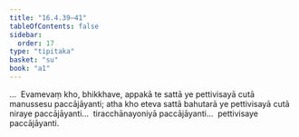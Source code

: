 ```yaml
---
title: "16.4.39–41"
tableOfContents: false
sidebar:
  order: 17
type: "tipitaka"
basket: "su"
book: "a1"
---
```



<DynamicBreadcrumb />

<Division number="360–362" book="a1" bookNo="15">

<Paragraph number="435" book="a1">
…  Evamevaṃ kho, bhikkhave, appakā te sattā ye pettivisayā cutā manussesu paccājāyanti; atha kho eteva sattā bahutarā ye pettivisayā cutā niraye paccājāyanti…  tiracchānayoniyā paccājāyanti…  pettivisaye paccājāyanti.
</Paragraph>
</Division>